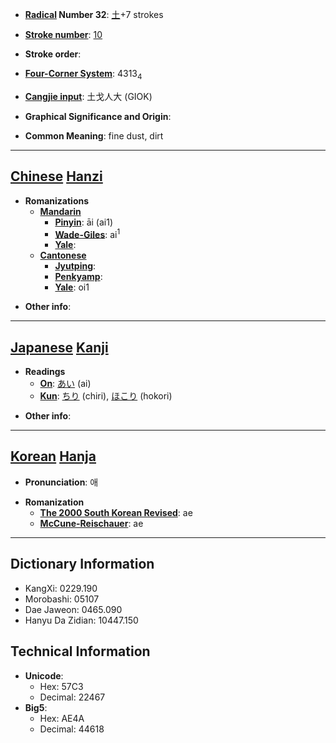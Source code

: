 * '''[[Wiktionary:Chinese radical index| Radical]] Number 32''': [[Wiktionary:Chinese radical index 土|土]]+7 strokes

* '''[[Wiktionary:Chinese total strokes index|Stroke number]]''': [[Wiktionary:Chinese total strokes index 10|10]]

* '''Stroke order''': 

* '''[[Wiktionary:Chinese four corner index|Four-Corner System]]''': 4313<sub>4</sub>

* '''[[Wiktionary:Chinese Cangjie index|Cangjie input]]''': 土戈人大 (GIOK)

* '''Graphical Significance and Origin''': 

* '''Common Meaning''': fine dust, dirt

----

== [[Chinese]] [[Hanzi]] ==

* '''Romanizations'''
** '''[[Mandarin]]'''
*** '''[[Pinyin]]''': āi (ai1)
*** '''[[Wade-Giles]]''': ai<sup>1</sup>
*** '''[[Yale]]''': 
** '''[[Cantonese]]'''
*** '''[[Jyutping]]''':
*** '''[[Penkyamp]]''': 
*** '''[[Yale]]''': oi1

* '''Other info''': 

----

== [[Japanese]] [[Kanji]] ==

* '''Readings'''
** '''[[On]]''': [[あい]] (ai)
** '''[[Kun]]''': [[ちり]] (chiri), [[ほこり]] (hokori)

* '''Other info''':  

----

== [[Korean]] [[Hanja]] ==

* '''Pronunciation''': 애

* '''Romanization'''
** '''[[The 2000 South Korean Revised Romanization|The 2000 South Korean Revised]]''': ae
** '''[[McCune-Reischauer]]''': ae

----

== Dictionary Information ==

* KangXi: 0229.190
* Morobashi: 05107
* Dae Jaweon: 0465.090
* Hanyu Da Zidian: 10447.150

== Technical Information ==

* '''Unicode''':
** Hex: 57C3
** Decimal: 22467
* '''Big5''':
** Hex: AE4A
** Decimal: 44618